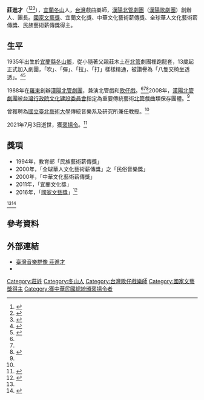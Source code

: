 {{Infobox entertainer
| name                      = 莊進才
| type                      = 傳統音樂
| image                     = 
| image_size                = 
| landscape                 = 
| alt                       = 
| caption                   = 
| hometown                  = 
| birth_date                = 1935年 
| birth_place               = {{TWN-JPN}}[[臺北州|臺北州]][[羅東郡|羅東郡]][[冬山庄|冬山庄]]
| death_date                = {{death date and age|2021|7|3|1935}}
| nationality               = {{ROC}}
| occupation                = 樂師
| parents                   = 莊木土
| music_genre               = [[北管|北管]]和[[歌仔戲|歌仔戲]]
| instrument                = 
| famous_works              = 
| notable_roles             = 
| years_active              = 1948-2000s
| related_group             = [[漢陽北管劇團|漢陽北管劇團]]
| awards                    = {{Awards|[[國家文藝獎|國家文藝獎]]|2016|title= |role= |name= }}{{Awards|中華文化藝術薪傳獎|2000|title= |role= |name= }}{{Awards|全球華人文化藝術薪傳獎|2000|民俗音樂獎|role= |name= }}{{Awards|民族藝術薪傳獎|1994|title= |role= |name= }}
}}
'''莊進才'''（{{Bd|1935年||2021年|7月3日|catIdx=Chuang}}<ref>{{Cite web|title=北管翹楚-莊進才先生|url=http://www.lym.gov.tw/ch/collection/epaper/epaper-detail/825a28c8-de18-11eb-92da-2760f1289ae7/|access-date=2021-10-21|last=|work=蘭陽博物館|language=zh-Hant}}</ref><ref>{{Cite web|title=莊進才年表|url=https://www.lym.gov.tw/export/sites/lym/files/e-news/20210706-e-sy-131-01.pdf|access-date=2021-10-21|date=2021-07-06|publisher=宜蘭縣立蘭陽博物館|language=zh-TW}}</ref><ref>{{Cite web|title=國寶級北管樂師莊進才辭世享壽87歲 傳統戲曲痛失人才|url=https://udn.com/news/story/6885/5577262|access-date=2021-10-21|author=戴永華|date=2021-07-04|last=|work=聯合新聞網|language=zh-TW}}</ref>），[[宜蘭縣|宜蘭]][[冬山鄉|冬山]]人，[[台灣|台灣]]戲曲樂師，[[漢陽北管劇團|漢陽北管劇團]]（[[漢陽歌劇團|漢陽歌劇團]]）創辦人、團長。[[國家文藝獎|國家文藝獎]]、宜蘭文化獎、中華文化藝術薪傳獎、全球華人文化藝術薪傳獎、民族藝術薪傳獎得主。

== 生平 ==

1935年出生於[[宜蘭縣|宜蘭縣]][[冬山鄉|冬山鄉]]，從小隨著父親莊木土在[[北管|北管]]劇團裡跑龍套，13歲起正式加入劇團，「吹」、「彈」、「拉」、「打」樣樣精通，被讚譽為「八隻交椅坐透透」。<ref name=":0">{{Cite web|title=莊進才|url=https://openmuseum.tw/muse/digi_object/5de8b9c30f9b1a81b5699f8bf09653f3|access-date=2021-10-21|work=開放博物館|publisher=中央研究院數位文化中心|language=zh-TW}}</ref><ref name=":1">{{Cite web|title=莊進才|url=https://oralhistory.ncfta.gov.tw/artist/eb248f49-e6db-4b75-9889-449c1da55c8e|access-date=2021-10-21|work=技藝記憶|publisher=國立傳統藝術中心|language=zh-TW}}</ref>

1988年在[[羅東鎮_(台灣)|羅東]]創辦[[漢陽北管劇團|漢陽北管劇團]]，兼演北管戲和[[歌仔戲|歌仔戲]]。<ref name=":0" /><ref name=":1" /><ref name=":2">{{Cite web|title=漢陽北管劇團|url=https://www.ilccb.gov.tw/Video_Content.aspx?n=753AC72E109D879E&s=D62F818583066862|access-date=2021-10-21|publisher=宜蘭縣政府文化局|language=zh-TW}}</ref>2008年，[[漢陽北管劇團|漢陽北管劇團]]被[[台灣|台灣]][[行政院|行政院]][[文化建設委員會|文化建設委員會]]指定為重要傳統藝術[[北管|北管]]戲曲類保存團體。<ref name="接班" />

曾獲聘為[[國立臺北藝術大學|國立臺北藝術大學]]傳統音樂系及研究所兼任教授。<ref name=":2" />

2021年7月3日逝世，獲[[褒揚令|褒揚令]]。<ref>{{Cite web|title=授與榮典|url=https://www.president.gov.tw/Page/80|access-date=2021-10-21|work=中華民國總統府|language=zh-TW|quote=蔡英文總統今（15）日明令褒揚漢陽北管劇團創辦人莊進才，總統褒揚令全文為：漢陽北管劇團創辦人莊進才，朴誠謹裕，温潤通朗。少歲承荷父志，優游北管瑋藝，孜孜矻矻，砥礪自持，開啟日後「吹虎」美稱之崢嶸歲月。爰相繼投身新樂陞職業北管劇團、羅東福蘭社研習。復創辦漢陽北管劇團，專精武場頭手鼓、打銅鑼鈔，迭擅文場鴨母笛、北管嗩吶，嫻曉多元樂器深微，厚實吹拉彈打訓練；悉力推展地方劇曲，獎掖提攜傑俊新秀，執念懸耿，高掌遠蹠；超軼博古，技壓當行。嗣擔任國立臺北藝術大學、蘭陽戲劇團等北管指導教席，應邀參預文藝季活動，引領劇團巡迴出演，陶染涵濡，時論廣譽。曾獲頒教育部民族藝術薪傳獎、全球中華文化藝術薪傳獎、宜蘭文化獎暨國家文藝獎等殊榮，蜚英騰茂，望隆珂里。綜其生平，標揚師徒制四年傳習計畫，盡瘁臺灣民俗戲曲纘衍，遐旨徽音，流風餘韻；前緒芳猷，聿昭興詠。遽聞溘然長逝，悼惜彌殷，應予明令褒揚，用示政府篤念耆宿之至意。}}</ref>

== 獎項 ==

* 1994年，教育部「民族藝術薪傳獎」
* 2000年，「全球華人文化藝術薪傳獎」之「民俗音樂獎」
* 2000年，「中華文化藝術薪傳獎」
* 2011年，「宜蘭文化獎」
* 2016年，「[[國家文藝獎|國家文藝獎]]」<ref>{{Cite web|title=國家文藝獎第19屆獲獎藝術家：莊進才|url=https://www.ncafroc.org.tw/artist_detail.html?id=39472|access-date=2021-10-21|work=國家文藝獎|publisher=財團法人國家文化藝術基金會|language=zh-TW}}</ref>
<ref name=":0" /><ref name="接班">{{Cite web|title=國家級登錄重要傳統表演藝術北管戲曲保存團體－【漢陽北管劇團】創辦人－莊進才|url=https://ppsta.ncfta.gov.tw/home/zh-tw/beiguan|access-date=2021-10-21|work=接班人計畫|publisher=國立傳統藝術中心|language=zh-TW}}</ref>

== 參考資料 ==
{{reflist}}

== 外部連結 ==
*[http://musiciantw.ncfta.gov.tw/list.aspx?c=&p=M044 臺灣音樂群像 莊進才] {{Wayback|url=http://musiciantw.ncfta.gov.tw/list.aspx?c=&p=M044 |date=20201001011125 }}
*{{Facebook|id=漢陽北管劇團-393475427342892|name=漢陽北管劇團}}
[[Category:莊姓|Category:莊姓]]
[[Category:冬山人|Category:冬山人]]
[[Category:台灣歌仔戲樂師|Category:台灣歌仔戲樂師]]
[[Category:國家文藝獎得主|Category:國家文藝獎得主]]
[[Category:獲中華民國總統頒褒揚令者|Category:獲中華民國總統頒褒揚令者]]
{{Authority Control}}